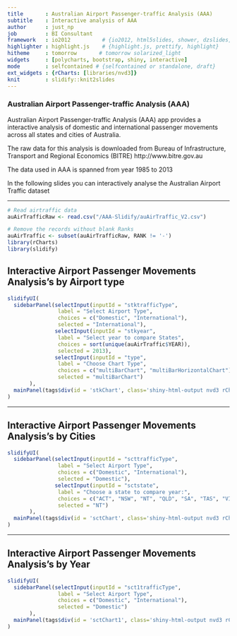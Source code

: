 ```yaml
---
title       : Australian Airport Passenger-traffic Analysis (AAA)
subtitle    : Interactive analysis of AAA
author      : just_np
job         : BI Consultant
framework   : io2012          # {io2012, html5slides, shower, dzslides, ...}
highlighter : highlight.js    # {highlight.js, prettify, highlight}
hitheme     : tomorrow       # tomorrow solarized_light
widgets     : [polycharts, bootstrap, shiny, interactive]
mode        : selfcontained # {selfcontained or standalone, draft}
ext_widgets : {rCharts: [libraries/nvd3]}
knit        : slidify::knit2slides
---
```



### Australian Airport Passenger-traffic Analysis (AAA)

Australian Airport Passenger-traffic Analysis (AAA) app provides a interactive analysis of domestic and international passenger movements across all states and cities of Australia.

The raw data for this analysis is downloaded from Bureau of Infrastructure, Transport and Regional Economics (BITRE) http://www.bitre.gov.au

The data used in AAA is spanned from year 1985 to 2013

In the following slides you can interactively analyse the Australian Airport Traffic dataset

---

```r
# Read airtraffic data
auAirTrafficRaw <- read.csv("/AAA-Slidify/auAirTraffic_V2.csv")

# Remove the records without blank Ranks
auAirTraffic <- subset(auAirTrafficRaw, RANK != '-')
library(rCharts)
library(slidify)

```
## Interactive Airport Passenger Movements Analysis's by Airport type

```r

slidifyUI(
  sidebarPanel(selectInput(inputId = "stktrafficType",
                label = "Select Airport Type",
                choices = c("Domestic", "International"),
                selected = "International"),
               selectInput(inputId = "stkyear",
                label = "Select year to compare States",
                choices = sort(unique(auAirTraffic$YEAR)),
                selected = 2013),
               selectInput(inputId = "type",
                label = "Choose Chart Type",
                choices = c("multiBarChart", "multiBarHorizontalChart"),
                selected = "multiBarChart")                                                   
       ),
  mainPanel(tags$div(id = 'stkChart', class='shiny-html-output nvd3 rChart'))  
)
```

---

## Interactive Airport Passenger Movements Analysis's by Cities

```r

slidifyUI(
  sidebarPanel(selectInput(inputId = "scttrafficType",
                label = "Select Airport Type",
                choices = c("Domestic", "International"),
                selected = "Domestic"),
               selectInput(inputId = "sctstate",
                label = "Choose a state to compare year:", 
                choices = c("ACT", "NSW", "NT", "QLD", "SA", "TAS", "VIC", "WA"),
                selected = "NT")                                                  
       ),
  mainPanel(tags$div(id = 'sctChart', class='shiny-html-output nvd3 rChart'))  
)
```

---

## Interactive Airport Passenger Movements Analysis's by Year

```r
slidifyUI(
  sidebarPanel(selectInput(inputId = "sct1trafficType",
                label = "Select Airport Type",
                choices = c("Domestic", "International"),
                selected = "Domestic")                                          
       ),
  mainPanel(tags$div(id = 'sctChart1', class='shiny-html-output nvd3 rChart'))  
)
```
